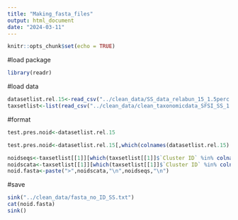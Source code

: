 ```yaml
---
title: "Making_fasta_files"
output: html_document
date: "2024-03-11"
---
```


```r
knitr::opts_chunk$set(echo = TRUE)
```

#load package
```r
library(readr)
```


#load data
```r
datasetlist.rel.15<-read_csv("../clean_data/SS_data_relabun_15_1.5perc.csv")
taxsetlist<-list(read_csv("../clean_data/clean_taxonomicdata_SFSI_SS_1.5perc.csv"))
```

#format
```r
test.pres.noid<-datasetlist.rel.15

test.pres.noid<-datasetlist.rel.15[,which(colnames(datasetlist.rel.15) %in% taxsetlist[[1]][which(is.na(taxsetlist[[1]]$Reference)),]$`Cluster ID`)]

noidseqs<-taxsetlist[[1]][which(taxsetlist[[1]]$`Cluster ID` %in% colnames(test.pres.noid)),]$Sequence1
noidscata<-taxsetlist[[1]][which(taxsetlist[[1]]$`Cluster ID` %in% colnames(test.pres.noid)),]$`Cluster ID`
noid.fasta<-paste(">",noidscata,"\n",noidseqs,"\n")
```

#save
```r
sink("../clean_data/fasta_no_ID_SS.txt")
cat(noid.fasta)
sink()
```

